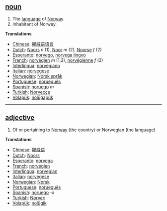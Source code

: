 == [[noun]] ==
# The [[language]] of [[Norway]].
# Inhabitant of Norway.

'''Translations'''
*[[Chinese]]: [[挪威语语言]]
*[[Dutch]]: [[Noors]] ''n'' (1), [[Noor]] ''m'' (2), [[Noorse]] ''f'' (2)
*[[Esperanto]]: [[norvego]], [[norvega lingvo]]
*[[French]]: [[norvégien]] ''m'' (1,2), [[norvégienne]] ''f'' (2)
*[[Interlingua]]: [[norvegiano]]
*[[Italian]]: [[norvegese]]
*[[Norwegian]]: [[Norsk språk]]
*[[Portuguese]]: [[norueguês]]
*[[Spanish]]: [[noruego]] ''m''
*[[Turkish]]: [[Norveççe]]
*[[Volapük]]: [[nolügapük]]

----

== [[adjective]] ==
# Of or pertaining to [[Norway]] (the country) or Norwegian (the language)

'''Translations'''
*[[Chinese]]: [[挪威语]]
*[[Dutch]]: [[Noors]]
*[[Esperanto]]: [[norvega]]
*[[French]]: [[norvégien]]
*[[Interlingua]]: [[norvegian]]
*[[Italian]]: [[norvegese]]
*[[Norwegian]]: [[Norsk]]
*[[Portuguese]]: [[norueguês]]
*[[Spanish]]: [[noruego]] -a
*[[Turkish]]: [[Norveç]]
*[[Volapük]]: [[nolügik]]